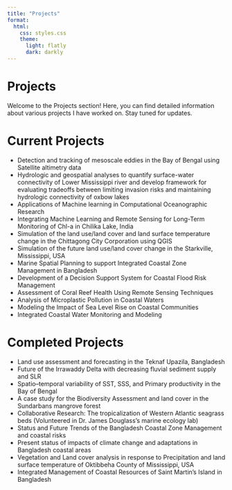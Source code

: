 ```yaml
---
title: "Projects"
format: 
  html:
    css: styles.css
    theme: 
      light: flatly
      dark: darkly
---
```


# Projects

Welcome to the Projects section! Here, you can find detailed information about various projects I have worked on. Stay tuned for updates.

# Current Projects

-   Detection and tracking of mesoscale eddies in the Bay of Bengal using Satellite altimetry data
-   Hydrologic and geospatial analyses to quantify surface-water connectivity of Lower Mississippi river and develop framework for evaluating tradeoffs between limiting invasion risks and maintaining hydrologic connectivity of oxbow lakes
-   Applications of Machine learning in Computational Oceanographic Research
-   Integrating Machine Learning and Remote Sensing for Long-Term Monitoring of Chl-a in Chilika Lake, India
-   Simulation of the land use/land cover and land surface temperature change in the Chittagong City Corporation using QGIS
-   Simulation of the future land use/land cover change in the Starkville, Mississippi, USA
-   Marine Spatial Planning to support Integrated Coastal Zone Management in Bangladesh
-   Development of a Decision Support System for Coastal Flood Risk Management
-   Assessment of Coral Reef Health Using Remote Sensing Techniques
-   Analysis of Microplastic Pollution in Coastal Waters
-   Modeling the Impact of Sea Level Rise on Coastal Communities
-   Integrated Coastal Water Monitoring and Modeling

# Completed Projects

-   Land use assessment and forecasting in the Teknaf Upazila, Bangladesh
-   Future of the Irrawaddy Delta with decreasing fluvial sediment supply and SLR
-   Spatio–temporal variability of SST, SSS, and Primary productivity in the Bay of Bengal
-   A case study for the Biodiversity Assessment and land cover in the Sundarbans mangrove forest
-   Collaborative Research: The tropicalization of Western Atlantic seagrass beds (Volunteered in Dr. James Douglass's marine ecology lab)
-   Status and Future Trends of the Bangladesh Coastal Zone Management and coastal risks
-   Present status of impacts of climate change and adaptations in Bangladesh coastal areas
-   Vegetation and Land cover analysis in response to Precipitation and land surface temperature of Oktibbeha County of Mississippi, USA
-   Integrated Management of Coastal Resources of Saint Martin’s Island in Bangladesh


